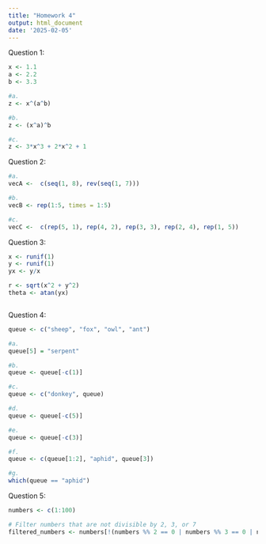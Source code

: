 ```yaml
---
title: "Homework 4"
output: html_document
date: '2025-02-05'
---
```


Question 1:
```r


x <- 1.1
a <- 2.2 
b <- 3.3  

#a.
z <- x^(a^b)

#b.
z <- (x^a)^b

#c.
z <- 3*x^3 + 2*x^2 + 1


```


Question 2:
```r


#a.
vecA <-  c(seq(1, 8), rev(seq(1, 7)))

#b.
vecB <- rep(1:5, times = 1:5)

#c.
vecC <-  c(rep(5, 1), rep(4, 2), rep(3, 3), rep(2, 4), rep(1, 5))


```


Question 3:
```r


x <- runif(1)
y <- runif(1)
yx <- y/x

r <- sqrt(x^2 + y^2) 
theta <- atan(yx)



```


Question 4:
```r

queue <- c("sheep", "fox", "owl", "ant")

#a.
queue[5] = "serpent"

#b.
queue <- queue[-c(1)]

#c.
queue <- c("donkey", queue)

#d.
queue <- queue[-c(5)]

#e.
queue <- queue[-c(3)]

#f.
queue <- c(queue[1:2], "aphid", queue[3])

#g.
which(queue == "aphid")


```


Question 5:
```r


numbers <- c(1:100)

# Filter numbers that are not divisible by 2, 3, or 7
filtered_numbers <- numbers[!(numbers %% 2 == 0 | numbers %% 3 == 0 | numbers %% 7 == 0)]

```
